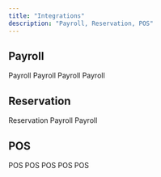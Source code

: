 ```yaml
---
title: "Integrations"
description: "Payroll, Reservation, POS"
---
```


## Payroll

<Columns cols={2}>
  <Card title="ADP" icon="pen-to-square" href="/users/integrations/ADP">
    Payroll
  </Card>
  <Card title="Nethris" icon="pen-to-square" href="/users/integrations/nethris">
    Payroll
  </Card>
  <Card
    title="EmployeurD"
    icon="pen-to-square"
    href="/users/integrations/employeurd"
  >
    Payroll
  </Card>
  <Card
    title="Powerpay"
    icon="pen-to-square"
    href="/users/integrations/powerpay"
  >
    Payroll
  </Card>
</Columns>

## Reservation

<Columns cols={2}>
  <Card title="Libro" icon="pen-to-square" href="/users/integrations/libro">
    Reservation
  </Card>
  <Card
    title="EmployeurD"
    icon="pen-to-square"
    href="/users/integrations/employeurd"
  >
    Payroll
  </Card>
  <Card
    title="Powerpay"
    icon="pen-to-square"
    href="/users/integrations/powerpay"
  >
    Payroll
  </Card>
</Columns>

## POS

<Columns cols={2}>
  <Card title="Veloce" icon="pen-to-square" href="/users/integrations/veloce">
    POS
  </Card>
  <Card title="Skytab" icon="pen-to-square" href="/users/integrations/Skytab">
    POS
  </Card>
  <Card title="MaitreD" icon="pen-to-square" href="/users/integrations/maitred">
    POS
  </Card>
  <Card
    title="Lightspeed"
    icon="pen-to-square"
    href="/users/integrations/lightspeed"
  >
    POS
  </Card>
  <Card title="Cluster" icon="pen-to-square" href="/users/integrations/cluster">
    POS
  </Card>
</Columns>
